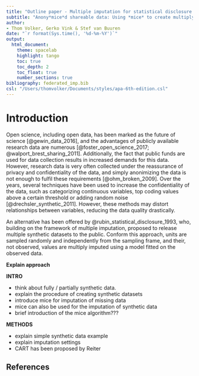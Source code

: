 ```yaml
---
title: "Outline paper - Multiple imputation for statistical disclosure control: Creating synthetic datasets with *mice*"
subtitle: "Anony*mice*d shareable data: Using *mice* to create multiply imputed synthetic datasets" 
author:
- Thom Volker, Gerko Vink & Stef van Buuren
date: "`r format(Sys.time(), '%d-%m-%Y')`"
output: 
  html_document:
    theme: spacelab
    highlight: tango
    toc: true
    toc_depth: 2
    toc_float: true
    number_sections: true
bibliography: federated_imp.bib
csl: "/Users/thomvolker/Documents/styles/apa-6th-edition.csl"
---
```



# Introduction

Open science, including open data, has been marked as the future of science [@gewin_data_2016], and the advantages of publicly available research data are numerous [@foster_open_science_2017; @walport_brest_sharing_2011]. Additionally, the fact that public funds are used for data collection results in increased demands for this data. However, research data is very often collected under the reassurance of privacy and confidentiality of the data, and simply anonimizing the data is not enough to fulfil these requirements [@ohm_broken_2009]. Over the years, several techniques have been used to increase the confidentiality of the data, such as categorizing continuous variables, top coding values above a certain threshold or adding random noise [@drechsler_synthetic_2011]. However, these methods may distort relationships between variables, reducing the data quality drastically. 

An alternative has been offered by @rubin_statistical_disclosure_1993, who, building on the framework of multiple imputation, proposed to release multiple synthetic datasets to the public. Conform this approach, units are sampled randomly and independently from the sampling frame, and their, not observed, values are multiply imputed using a model fitted on the observed data. 

**Explain approach**

**INTRO**

- think about fully / partially synthetic data.
- explain the procedure of creating synthetic datasets
- introduce mice for imputation of missing data
- mice can also be used for the imputation of synthetic data
- brief introduction of the mice algorithm???

**METHODS**

- explain simple synthetic data example
- explain imputation settings
- CART has been proposed by Reiter









## References